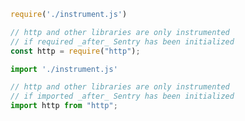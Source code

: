 <SignInNote />

```javascript {tabTitle:CommonJS}
require('./instrument.js')

// http and other libraries are only instrumented
// if required _after_ Sentry has been initialized
const http = require("http");
```

```javascript {tabTitle:ESM}
import './instrument.js'

// http and other libraries are only instrumented
// if imported _after_ Sentry has been initialized
import http from "http";
```
